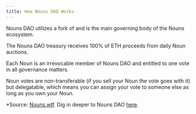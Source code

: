 ```yaml
---
title: How Nouns DAO Works
---
```


Nouns DAO utilizes a fork of <Nutshell children="Compound Governance" glossaryEntry="content/glossary/compound_governance.mdx" /> and is the main governing body of the Nouns ecosystem.

The Nouns DAO treasury receives 100% of ETH proceeds from daily Noun auctions.

Each Noun is an irrevocable member of Nouns DAO and entitled to one vote in all governance matters.

Noun votes are non-transferable (if you sell your Noun the vote goes with it) but delegatable, which means you can assign your vote to someone else as long as you own your Noun.

\*Source: [Nouns.wtf](http://www.nouns.wtf). Dig in deeper to Nouns DAO [here](https://nouns.center).

